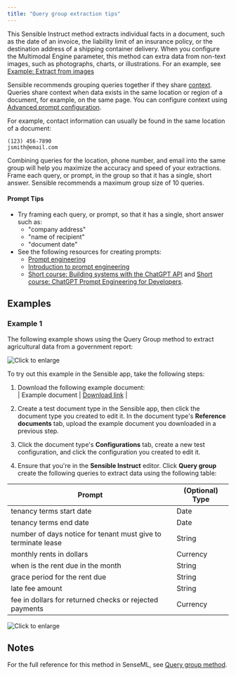 ```yaml
---
title: "Query group extraction tips"
---
```


This Sensible Instruct method extracts individual facts in a document, such as the date of an invoice, the liability limit of an insurance policy, or the destination address of a shipping container delivery. When you configure the Multimodal Engine parameter, this method can extra data from non-text images, such as photographs, charts, or illustrations. For an example, see [Example: Extract from images](/senseml-reference/llm-based-methods/query-group#example-extract-from-images)

Sensible recommends grouping queries together if they share [context](/senseml-reference/llm-based-methods/query-group#notes). Queries share context when data exists in the same location or region of a document, for example, on the same page. You can configure context using [Advanced prompt configuration](/llm-based-extractions/prompt). 

For example, contact information can usually be found in the same location of a document:

```New York City, NY
(123) 456-7890
jsmith@email.com 
```
Combining queries for the location, phone number, and email into the same group will help you maximize the accuracy and speed of your extractions. Frame each query, or prompt, in the group so that it has a single, short answer. Sensible recommends a maximum group size of 10 queries.

#### Prompt Tips

* Try framing each query, or prompt, so that it has a single, short answer such as:  
   * "company address"  
   * "name of recipient"  
   * "document date"
* See the following resources for creating prompts:  
   * [Prompt engineering](https://platform.openai.com/docs/guides/prompt-engineering)  
   * [Introduction to prompt engineering](https://learn.microsoft.com/en-us/azure/cognitive-services/openai/concepts/prompt-engineering)  
   * [Short course: Building systems with the ChatGPT API](https://www.deeplearning.ai/short-courses/building-systems-with-chatgpt/) and [Short course: ChatGPT Prompt Engineering for Developers](https://www.deeplearning.ai/short-courses/chatgpt-prompt-engineering-for-developers/).

## Examples

### Example 1

The following example shows using the Query Group method to extract agricultural data from a government report:

![Click to enlarge](/images/query_group_instruct.png)

To try out this example in the Sensible app, take the following steps: 

1. Download the following example document:  
| Example document | [Download link](https://raw.githubusercontent.com/sensible-hq/sensible-docs/main/readme-sync/assets/v0/pdfs/summarizer.pdf) |  

2. Create a test document type in the Sensible app, then click the document type you created to edit it. In the document type's **Reference documents** tab, upload the example document you downloaded in a previous step.
3. Click the document type's **Configurations** tab, create a new test configuration, and click the configuration you created to edit it.
4. Ensure that you're in the **Sensible Instruct** editor. Click **Query group** create the following queries to extract data using the following table:

| Prompt                                                        | (Optional) Type |
| ------------------------------------------------------------- | --------------- |
| tenancy terms start date                                      | Date            |
| tenancy terms end date                                        | Date            |
| number of days notice for tenant must give to terminate lease | String          |
| monthly rents in dollars                                      | Currency        |
| when is the rent due in the month                             | String          |
| grace period for the rent due                                 | String          |
| late fee amount                                               | String          |
| fee in dollars for returned checks or rejected payments       | Currency        |

![Click to enlarge](/images/query_group_instruct_1.png)

## Notes

For the full reference for this method in SenseML, see [Query group method](/senseml-reference/llm-based-methods/query-group).